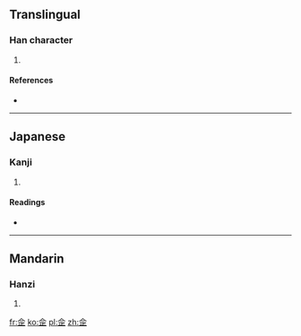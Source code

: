 ==Translingual==

===Han character===
{{Han char|rn=9|rad=人|as=06|sn=8|four=|canj=人一一一 (OMMM), X人一一一 (XOMMM)|ids=⿱[[人]][[一]][[正]]}}

# {{defn|Han|sort=人06}}

====References====
* {{Han ref|kx=0100.150|dkj=00554|dj=0212.110|hdz=10141.070|uh=4F71|ud=20337}}

----

==Japanese==

===Kanji===
{{ja-kanji|grade=|rs=人06}}

# {{defn|lang=ja|sort=人06}}

====Readings====
* {{ja-readings|on=[[ほう]] (hō)|kun=[[のり]] (nori)}}

----

==Mandarin==

===Hanzi===
{{cmn-hanzi|pin=[[fǎ]] ([[fa3]]), [[mǐ]] ([[mi3]]), [[nài]] ([[nai4]])|wg=fa<sup>3</sup>, mi<sup>3</sup>, nai<sup>4</sup>}}

# {{defn|lang=cmn|sort=人06}}

[[fr:佱]]
[[ko:佱]]
[[pl:佱]]
[[zh:佱]]